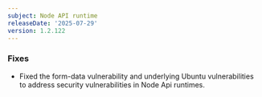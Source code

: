 ```yaml
---
subject: Node API runtime
releaseDate: '2025-07-29'
version: 1.2.122
---
```


### Fixes

* Fixed the form-data vulnerability and underlying Ubuntu vulnerabilities to address security vulnerabilities in Node Api runtimes.
